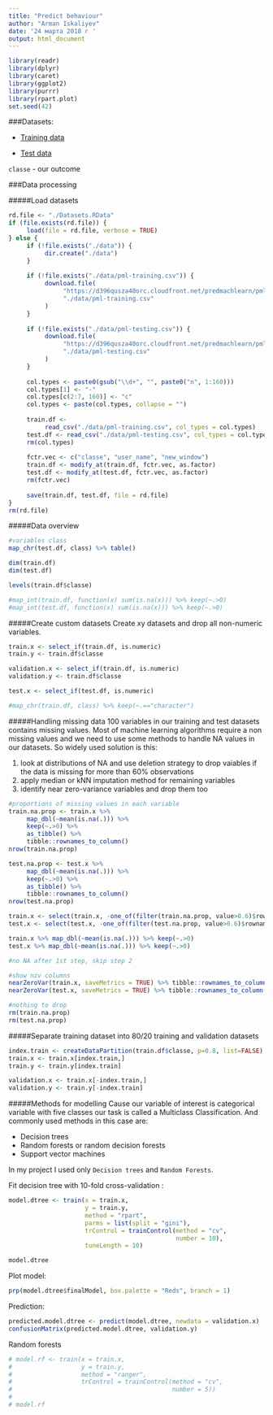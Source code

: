 ```yaml
---
title: "Predict behaviour"
author: "Arman Iskaliyev"
date: '24 марта 2018 г '
output: html_document
---
```


```r
library(readr)
library(dplyr)
library(caret)
library(ggplot2)
library(purrr)
library(rpart.plot)
set.seed(42)
```

###Datasets:

* [Training data](https://d396qusza40orc.cloudfront.net/predmachlearn/pml-training.csv)

* [Test data](https://d396qusza40orc.cloudfront.net/predmachlearn/pml-testing.csv)

`classe` - our outcome

###Data processing

#####Load datasets
```r
rd.file <- "./Datasets.RData"
if (file.exists(rd.file)) {
     load(file = rd.file, verbose = TRUE)
} else {
     if (!file.exists("./data")) {
          dir.create("./data")
     }
     
     if (!file.exists("./data/pml-training.csv")) {
          download.file(
               "https://d396qusza40orc.cloudfront.net/predmachlearn/pml-training.csv",
               "./data/pml-training.csv"
          )
     }
     
     if (!file.exists("./data/pml-testing.csv")) {
          download.file(
               "https://d396qusza40orc.cloudfront.net/predmachlearn/pml-testing.csv",
               "./data/pml-testing.csv"
          )
     }
     
     col.types <- paste0(gsub("\\d+", "", paste0("n", 1:160)))
     col.types[1] <- "-"
     col.types[c(2:7, 160)] <- "c"
     col.types <- paste(col.types, collapse = "")
     
     train.df <-
          read_csv("./data/pml-training.csv", col_types = col.types)
     test.df <- read_csv("./data/pml-testing.csv", col_types = col.types)
     rm(col.types)
     
     fctr.vec <- c("classe", "user_name", "new_window")
     train.df <- modify_at(train.df, fctr.vec, as.factor)
     test.df <- modify_at(test.df, fctr.vec, as.factor)
     rm(fctr.vec)
     
     save(train.df, test.df, file = rd.file)
}
rm(rd.file)
```

#####Data overview
```r
#variables class
map_chr(test.df, class) %>% table()

dim(train.df)
dim(test.df)

levels(train.df$classe)

#map_int(train.df, function(x) sum(is.na(x))) %>% keep(~.>0)
#map_int(test.df, function(x) sum(is.na(x))) %>% keep(~.>0)
```

#####Create custom datasets
Create xy datasets and drop all non-numeric variables.
```r
train.x <- select_if(train.df, is.numeric)
train.y <- train.df$classe

validation.x <- select_if(train.df, is.numeric)
validation.y <- train.df$classe

test.x <- select_if(test.df, is.numeric)

#map_chr(train.df, class) %>% keep(~.=="character")
```

#####Handling missing data
100 variables in our training and test datasets contains missing values. Most of machine learning algorithms require a non missing values and we need to use some methods to handle NA values in our datasets. So widely used solution is this:

1. look at distributions of NA and use deletion strategy to drop vaiables if the data is missing for more than 60% observations
2. apply median or kNN imputation method for remaining variables
3. identify near zero-variance variables and drop them too

```r
#proportions of missing values in each variable
train.na.prop <- train.x %>% 
     map_dbl(~mean(is.na(.))) %>% 
     keep(~.>0) %>% 
     as_tibble() %>% 
     tibble::rownames_to_column()
nrow(train.na.prop)

test.na.prop <- test.x %>% 
     map_dbl(~mean(is.na(.))) %>% 
     keep(~.>0) %>% 
     as_tibble() %>% 
     tibble::rownames_to_column()
nrow(test.na.prop)

train.x <- select(train.x, -one_of(filter(train.na.prop, value>0.6)$rowname))
test.x <- select(test.x, -one_of(filter(test.na.prop, value>0.6)$rowname))

train.x %>% map_dbl(~mean(is.na(.))) %>% keep(~.>0)
test.x %>% map_dbl(~mean(is.na(.))) %>% keep(~.>0)

#no NA after 1st step, skip step 2

#show nzv columns
nearZeroVar(train.x, saveMetrics = TRUE) %>% tibble::rownames_to_column() %>% filter(zeroVar | nzv)
nearZeroVar(test.x, saveMetrics = TRUE) %>% tibble::rownames_to_column() %>% filter(zeroVar | nzv)

#nothing to drop 
rm(train.na.prop)
rm(test.na.prop)
```

#####Separate training dataset into 80/20 training and validation datasets
```r
index.train <- createDataPartition(train.df$classe, p=0.8, list=FALSE)
train.x <- train.x[index.train,]
train.y <- train.y[index.train]

validation.x <- train.x[-index.train,]
validation.y <- train.y[-index.train]
```

#####Methods for modelling
Cause our variable of interest is categorical variable with five classes our task is called a Multiclass Classification. And commonly used methods in this case are:

* Decision trees
* Random forests or random decision forests
* Support vector machines

In my project I used only `Decision trees` and `Random Forests`.

Fit decision tree with 10-fold cross-validation :
```r
model.dtree <- train(x = train.x, 
                     y = train.y, 
                     method = "rpart", 
                     parms = list(split = "gini"),
                     trControl = trainControl(method = "cv", 
                                              number = 10), 
                     tuneLength = 10)

model.dtree
```

Plot model:
```r
prp(model.dtree$finalModel, box.palette = "Reds", branch = 1)
```

Prediction:
```r
predicted.model.dtree <- predict(model.dtree, newdata = validation.x)
confusionMatrix(predicted.model.dtree, validation.y)
```


Random forests
```r
# model.rf <- train(x = train.x, 
#                   y = train.y, 
#                   method = "ranger", 
#                   trControl = trainControl(method = "cv", 
#                                            number = 5))
# 
# model.rf
```